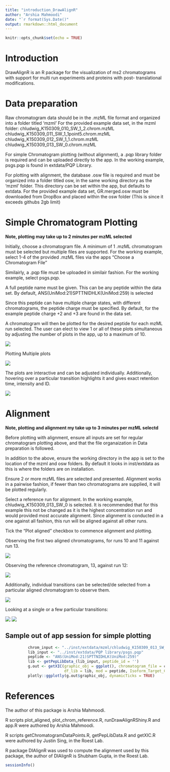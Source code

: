 ```yaml
---
title: "introduction_DrawAlignR"
author: "Arshia Mahmoodi"
date: "`r format(Sys.Date()"
output: rmarkdown::html_document
---
```


```r
knitr::opts_chunk$set(echo = TRUE)
```

# Introduction

DrawAlignR is an R package for the visualization of ms2 chromatograms with support for multi run experiments and proteins with post-
translational modifications.

# Data preparation

Raw chromatogram data should be in the .mzML file format and organized into a folder titled 'mzml'
For the provided example data set, in the mzml folder:
chludwig_K150309_010_SW_1_2.chrom.mzML
chludwig_K150309_011_SW_1_1point5.chrom.mzML
chludwig_K150309_012_SW_1_1.chrom.mzML
chludwig_K150309_013_SW_0.chrom.mzML

For simple Chromatogram plotting (without alignment), a .pqp library folder is required and can be uploaded directly to the app.
In the working example, psgs.pqp is found in extdata/PQP Library.

For plotting with alignment, the database .osw file is required and must be organized into a folder titled osw, in the same working directory as the 'mzml' folder. This directory can be set within the app, but defaults to extdata.
For the provided example data set, GR.merged.osw must be downloaded from DropBox and placed within the osw folder (This is since it
exceeds githubs 2gb limit)

# Simple Chromatogram Plotting

**Note, plotting may take up to 2 minutes per mzML selected**

Initially, choose a chromatogram file. A minimum of 1 .mzML chromatogram must be selected but multiple files are supported.
For the working example, select 1-4 of the provided .mzML files via the apps "Choose a Chromatogram File"

Similairly, a .pqp file must be uploaded in similair fashion. For the working example, select psgs.pqp.

A full peptide name must be given. This can be any peptide within the data set. By default, ANS(UniMod:21)SPTTNIDHLK(UniMod:259) is selected

Since this peptide can have multiple charge states, with different chromatograms, the peptide charge must be specified. By default, for 
the example peptide charge +2 and +3 are found in the data set.

A chromatogram will then be plotted for the desired peptide for each mzML run selected. The user can elect to view 1 or all of these plots simultaneous by adjusting the number of plots in the app, up to a maximum of 10.

![](./inst/extdata/Image3.PNG)

Plotting Multiple plots

![](./inst/extdata/Image2.PNG)

The plots are interactive and can be adjusted individually. Additionally, hovering over a particular transition highlights it and gives
exact retention time, intensity and ID.

![](./inst/extdata/Image4.PNG)


# Alignment

**Note, plotting and alignment my take up to 3 minutes per mzML selectd**

Before plotting with alignment, ensure all inputs are set for regular chromatogram plotting above, and that the file organaization in 
Data preparation is followed.

In addition to the above, ensure the working directory in the app is set to the location of the mzml and osw folders. By default it looks
in inst/extdata as this is where the folders are on installation.

Ensure 2 or more mzML files are selected and presented. Alignment works in a pairwise fashion, if fewer than two chromatograms are supplied, it will be plotted regularly.

Select a reference run for alignment. In the working example, chludwig_K150309_013_SW_0 is selected. It is recommended that for this example this not be changed as it is the highest concentration run and would provided most accurate alignment. Since alignment is
conducted in a one against all fashion, this run will be aligned against all other runs.

Tick the "Plot aligned" checkbox to commence alignment and plotting.

Observing the first two aligned chromatograms, for runs 10 and 11 against run 13.

![](./inst/extdata/Image5.PNG)

Observing the reference chromatogram, 13, against run 12:

![](./inst/extdata/Image6.PNG)

Additionally, individual transitions can be selected/de selected from a particular aligned chromatogram to observe them.

![](./inst/extdata/Image9.PNG)

Looking at a single or a few particular transitions:

![](./inst/extdata/Image7.PNG)
![](./inst/extdata/Image8.PNG)

## Sample out of app session for simple plotting

```r
          chrom_input <- "../inst/extdata/mzml/chludwig_K150309_013_SW_0.chrom.mzML"
          lib_input <- "../inst/extdata/PQP library/psgs.pqp"
          peptide <- "ANS(UniMod:21)SPTTNIDHLK(UniMod:259)"
          lib <- getPepLibData_(lib_input, peptide_id = '')
          g.out <- getXIC(graphic_obj = ggplot(), chromatogram_file = chrom_input,
                          df_lib = lib, mod = peptide, Isoform_Target_Charge = 2)
          plotly::ggplotly(g.out$graphic_obj, dynamicTicks = TRUE)

```

# References

The author of this package is Arshia Mahmoodi.

R scripts plot_aligned, plot_chrom_reference.R, runDrawAlignRShiny.R and app.R were authored by Arshia Mahmoodi.

R scripts getChromatogramDataPoints.R, getPepLibData.R and getXIC.R were authored by Justin Sing, in the Roest Lab.

R package DIAlignR was used to compute the alignment used by this package, the author of DIAlignR is Shubham Gupta, in the Roest Lab.

```r
sessionInfo()
```
